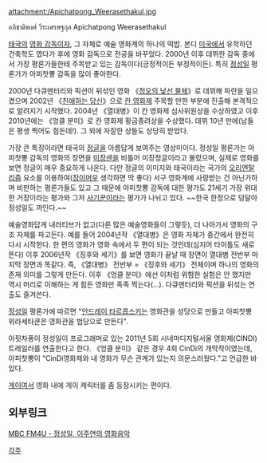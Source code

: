 attachment:/Apichatpong_Weerasethakul.jpg

อภิชาติพงศ์ วีระเศรษฐกุล
Apichatpong Weerasethakul

[[태국]]의 [[영화 감독]]이자, 그 자체로 예술 영화계의 하나의 떡밥. 본디 [[미국]]에서 유학하던 건축학도 였다가 후에 영화 감독으로 전공을 바꾸었다. 2000년 이후 데뷔한 감독 중에서 가장 평론가들한테 주목받고 있는 감독이다(긍정적이든 부정적이든). 특히 [[정성일]] 평론가가 아피찻뽕 감독을 많이 좋아한다.

2000년 다큐멘터리와 픽션이 뒤섞인 영화 《[[정오의 낯선 물체]]》로 데뷔해 파란을 일으켰으며 2002년 《[[친애하는 당신]]》으로 [[칸 영화제]] 주목할 만한 부분에 진출해 본격적으로 알려지기 시작했다. 2004년 《열대병》이 칸 영화제 심사위원상을 수상하였고 이후 2010년에는 《엉클 분미》로 칸 영화제 황금종려상을 수상했다. 데뷔 10년 만에(남들은 평생 찍어도 힘든데!). 그 외에 자잘한 상들도 상당히 받았다.

가장 큰 특징이라면 태국의 [[정글]]을 아름답게 보여주는 영상미이다. 정성일 평론가는 아피찻뽕 감독의 영화의 장면을 [[미장센]]을 비틀어 미장정글이라고 불렀으며, 실제로 영화를 보면 정글이 매우 중요하게 나온다. 다만 정글의 이미지와 태국이라는 국가의 [[오리엔탈리즘]] 요소를 이용하여([[장이머우]] 생각하면 딱 좋다) 서구 영화계에 사랑받는 건 아닌가하며 비판하는 평론가들도 있고 그 때문에 아피찻뽕 감독에 대한 평가도 21세기 가장 위대한 거장이라는 평가와 그저 [[사기꾼]]이라는 평가가 나뉘고 있다. ~~한국 한정으로 덩달아 정성일도 까인다.~~

예술영화답게 내러티브가 없고(다른 많은 예술영화들이 그렇듯), 더 나아가서 영화의 구조 자체를 파고든다. 예를 들어 2004년작 《열대병》은 영화 자체가 중간에서 완전히 다시 시작한다. 한 편의 영화가 영화 속에서 두 편이 되는 것인데(심지어 타이틀도 새로 뜬다) 이후 2006년작 《징후와 세기》를 보면 영화가 끝날 때 장면이 열대병 전반부 마지막 장면과 똑같다. 즉, 《열대병》 전반부 = 《징후와 세기》 전체이며 하나의 영화의 존재 의미를 그렇게 만든다. 이후 《엉클 분미》에선 이처럼 위험한 실험은 안 했지만 역시 머리로 이해하는 게 힘든 영화만 족족 찍는다(…). 다큐멘터리와 픽션을 뒤섞는 연출도 즐겨쓴다.

[[정성일]] 평론가에 따르면 "[[안드레이 타르콥스키]]는 영화관을 성당으로 만들고 아피찻뽕 위라세타쿤은 영화관을 법당으로 만든다". 

아핏차퐁이 정성일이 프로그래머로 있는 2011년 5회 시네마디지털서울 영화제(CINDI) 트레일러를 연출한다고 한다. 《엉클 분미》 같은 경우 4회 CinDi의 개막작이였는데, 아피찻뽕이 "CinDi영화제와 내 영화가 무슨 관계가 있는지 의문스러웠다."고 언급한 바 있다. 

[[게이]]여서 영화 내에 게이 캐릭터를 좀 등장시키는 편이다.

== 외부링크 ==
[http://pds23.egloos.com/pds/201111/03/45/movie_20111026_edit.mp3 MBC FM4U - 정성일, 이주연의 영화음악]

[[각주]]
